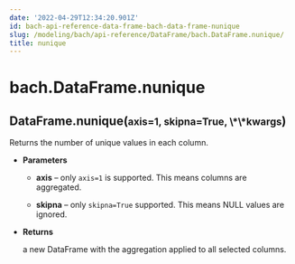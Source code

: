 ```yaml
---
date: '2022-04-29T12:34:20.901Z'
id: bach-api-reference-data-frame-bach-data-frame-nunique
slug: /modeling/bach/api-reference/DataFrame/bach.DataFrame.nunique/
title: nunique
---
```


# bach.DataFrame.nunique

<div class="method">
<h2 class="signature-class"><span class="additional-name">DataFrame.</span><span class="name">nunique(</span><small class="parameter-list"><span class="parameter" id="axis">axis=1</span>, <span class="parameter" id="skipna">skipna=True</span>, <span class="parameter" id="**">\*\*kwargs</span></small>)</h2>


<div class="content">

Returns the number of unique values in each column.


* **Parameters**

    
    * **axis** – only `axis=1` is supported. This means columns are aggregated.


    * **skipna** – only `skipna=True` supported. This means NULL values are ignored.



* **Returns**

    a new DataFrame with the aggregation applied to all selected columns.



</div>

</div>
